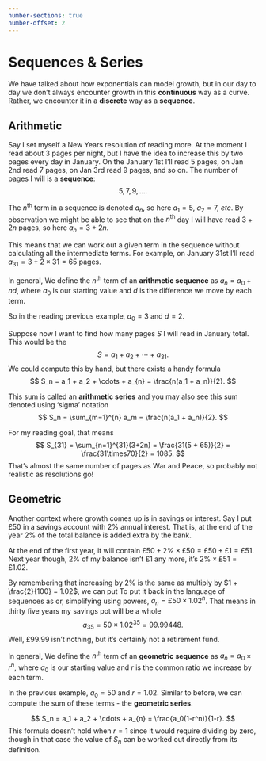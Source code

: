 ```yaml
---
number-sections: true
number-offset: 2
---
```


# Sequences & Series

We have talked about how exponentials can model growth, but in our day to day we don't always encounter growth in this **continuous** way as a curve. Rather, we encounter it in a **discrete** way as a **sequence**.

## Arithmetic

Say I set myself a New Years resolution of reading more. At the moment I read about 3 pages per night, but I have the idea to increase this by two pages every day in January. On the January 1st I'll read 5 pages, on Jan 2nd read 7 pages, on Jan 3rd read 9 pages, and so on. The number of pages I will is a **sequence**:
$$
  5, 7, 9, \ldots.
$$

The $n^{\text{th}}$ term in a sequence is denoted $a_n$, so here $a_1 = 5$, $a_2 = 7$, _etc_. By observation we might be able to see that on the $n^{\text{th}}$ day I will have read $3+2n$ pages, so here $a_n = 3+2n$.

This means that we can work out a given term in the sequence without calculating all the intermediate terms. For example, on January 31st I'll read $a_{31} = 3 + 2\times31 = 65$ pages.

:::{.callout-note title="Definition"}
In general, We define the $n^{\text{th}}$ term of an **arithmetic sequence** as $a_n = a_0 + nd$, where $a_0$ is our starting value and $d$ is the difference we move by each term.
:::

So in the reading previous example, $a_0 = 3$ and $d = 2$.

Suppose now I want to find how many pages $S$ I will read in January total. This would be the
$$
  S = a_1 + a_2 + \cdots + a_{31}.
$$
We could compute this by hand, but there exists a handy formula
$$
  S_n = a_1 + a_2 + \cdots + a_{n} = \frac{n(a_1 + a_n)}{2}.
$$

:::{.callout-note title="Theorem"}
This sum is called an **arithmetic series** and you may also see this sum denoted using 'sigma' notation
$$
  S_n = \sum_{m=1}^{n} a_m = \frac{n(a_1 + a_n)}{2}.
$$
:::

For my reading goal, that means
$$
  S_{31} = \sum_{n=1}^{31}(3+2n) = \frac{31(5 + 65)}{2} = \frac{31\times70}{2} = 1085.
$$
That's almost the same number of pages as War and Peace, so probably not realistic as resolutions go!

## Geometric

Another context where growth comes up is in savings or interest. Say I put $\text{£}50$ in a savings account with 2\% annual interest. That is, at the end of the year 2\% of the total balance is added extra by the bank. 

At the end of the first year, it will contain $\text{£}50 + 2\%\times\text{£}50 = \text{£}50 + \text{£}1 = \text{£}51$. Next year though, $2\%$ of my balance isn't $\text{£}1$ any more, it's $2\%\times\text{£}51 = \text{£}1.02$.

By remembering that increasing by $2\%$ is the same as multiply by $1 + \frac{2}{100} = 1.02$, we can put To put it back in the language of sequences as
\begin{align*}
  a_0 &= \text{£}50 \\
  a_1 &= \text{£}50 \times 1.02 \\
  a_2 &= (\text{£}50 \times 1.02) \times 1.02 \\
  a_3 &= ((\text{£}50 \times 1.02) \times 1.02) \times 1.02 \\
\end{align*}
or, simplifying using powers, $a_n = \text{£50}\times{1.02}^n$. That means in thirty five years my savings pot will be a whole
$$
  a_{35} = 50\times1.02^{35} = 99.99448.
$$
Well, $\text{£}99.99$ isn't nothing, but it's certainly not a retirement fund.

:::{.callout-note title=Definition}
In general, We define the $n^{\text{th}}$ term of an **geometric sequence** as $a_n = a_0 \times r^n$, where $a_0$ is our starting value and $r$ is the common ratio we increase by each term.
:::

In the previous example, $a_0 = 50$ and $r = 1.02$. Similar to before, we can compute the sum of these terms - the **geometric series**.

:::{.callout-note title="Theorem"}
$$
  S_n = a_1 + a_2 + \cdots + a_{n} = \frac{a_0(1-r^n)}{1-r}.
$$
This formula doesn't hold when $r = 1$ since it would require dividing by zero, though in that case the value of $S_n$ can be worked out directly from its definition.
:::
